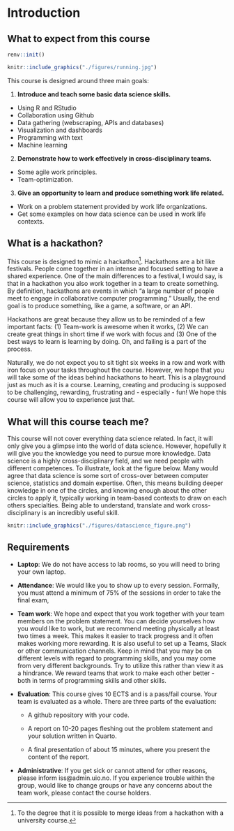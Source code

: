 # Introduction {.unnumbered}

## What to expect from this course

```r
renv::init()
```

```r
knitr::include_graphics("./figures/running.jpg")
```

This course is designed around three main goals:

1.  **Introduce and teach some basic data science skills.**

-   Using R and RStudio
-   Collaboration using Github
-   Data gathering (webscraping, APIs and databases)
-   Visualization and dashboards
-   Programming with text
-   Machine learning

2.  **Demonstrate how to work effectively in cross-disciplinary teams.**

-   Some agile work principles.
-   Team-optimization.

3.  **Give an opportunity to learn and produce something work life related.**

-   Work on a problem statement provided by work life organizations.
-   Get some examples on how data science can be used in work life contexts.

## What is a hackathon?

This course is designed to mimic a hackathon[^index-1]. Hackathons are a bit like festivals. People come together in an intense and focused setting to have a shared experience. One of the main differences to a festival, I would say, is that in a hackathon you also work together in a team to create something. By definition, hackathons are events in which "a large number of people meet to engage in collaborative computer programming." Usually, the end goal is to produce something, like a game, a software, or an API.

[^index-1]: To the degree that it is possible to merge ideas from a hackathon with a university course.

Hackathons are great because they allow us to be reminded of a few important facts: (1) Team-work is awesome when it works, (2) We can create great things in short time if we work with focus and (3) One of the best ways to learn is learning by doing. Oh, and failing is a part of the process.

Naturally, we do not expect you to sit tight six weeks in a row and work with iron focus on your tasks throughout the course. However, we hope that you will take some of the ideas behind hackathons to heart. This is a playground just as much as it is a course. Learning, creating and producing is supposed to be challenging, rewarding, frustrating and - especially - fun! We hope this course will allow you to experience just that.

## What will this course teach me?

This course will not cover everything data science related. In fact, it will only give you a glimpse into the world of data science. However, hopefully it will give you the knowledge you need to pursue more knowledge. Data science is a highly cross-disciplinary field, and we need people with different competences. To illustrate, look at the figure below. Many would agree that data science is some sort of cross-over between computer science, statistics and domain expertise. Often, this means building deeper knowledge in one of the circles, and knowing enough about the other circles to apply it, typically working in team-based contexts to draw on each others specialties. Being able to understand, translate and work cross-disciplinary is an incredibly useful skill.

```r
knitr::include_graphics("./figures/datascience_figure.png")
```

## Requirements

-   **Laptop**: We do not have access to lab rooms, so you will need to bring your own laptop.

-   **Attendance**: We would like you to show up to every session. Formally, you must attend a minimum of 75% of the sessions in order to take the final exam,

-   **Team work**: We hope and expect that you work together with your team members on the problem statement. You can decide yourselves how you would like to work, but we recommend meeting physically at least two times a week. This makes it easier to track progress and it often makes working more rewarding. It is also useful to set up a Teams, Slack or other communication channels. Keep in mind that you may be on different levels with regard to programming skills, and you may come from very different backgrounds. Try to utilize this rather than view it as a hindrance. We reward teams that work to make each other better - both in terms of programming skills and other skills.

-   **Evaluation**: This course gives 10 ECTS and is a pass/fail course. Your team is evaluated as a whole. There are three parts of the evaluation:

    -   A github repository with your code.

    -   A report on 10-20 pages fleshing out the problem statement and your solution written in Quarto.

    -   A final presentation of about 15 minutes, where you present the content of the report.

-   **Administrative**: If you get sick or cannot attend for other reasons, please inform iss\@admin.uio.no. If you experience trouble within the group, would like to change groups or have any concerns about the team work, please contact the course holders.
